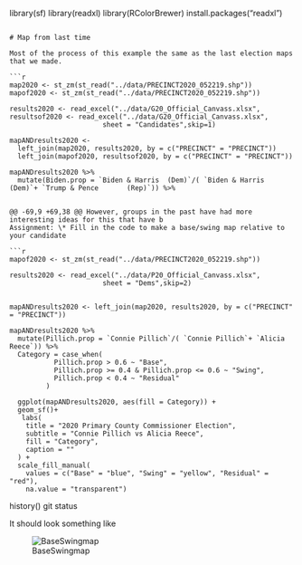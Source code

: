library(sf)
library(readxl)
library(RColorBrewer)
install.packages("readxl")
```

# Map from last time

Most of the process of this example the same as the last election maps that we made.

```r
map2020 <- st_zm(st_read("../data/PRECINCT2020_052219.shp"))
mapof2020 <- st_zm(st_read("../data/PRECINCT2020_052219.shp"))

results2020 <- read_excel("../data/G20_Official_Canvass.xlsx", 
resultsof2020 <- read_excel("../data/G20_Official_Canvass.xlsx", 
                       sheet = "Candidates",skip=1)

mapANDresults2020 <-
  left_join(map2020, results2020, by = c("PRECINCT" = "PRECINCT"))
  left_join(mapof2020, resultsof2020, by = c("PRECINCT" = "PRECINCT"))

mapANDresults2020 %>% 
  mutate(Biden.prop = `Biden & Harris  (Dem)`/( `Biden & Harris  (Dem)`+ `Trump & Pence       (Rep)`)) %>%


@@ -69,9 +69,38 @@ However, groups in the past have had more interesting ideas for this that have b
Assignment: \* Fill in the code to make a base/swing map relative to your candidate

```r
mapof2020 <- st_zm(st_read("../data/PRECINCT2020_052219.shp"))

results2020 <- read_excel("../data/P20_Official_Canvass.xlsx", 
                       sheet = "Dems",skip=2)


mapANDresults2020 <- left_join(map2020, results2020, by = c("PRECINCT" = "PRECINCT"))

mapANDresults2020 %>% 
  mutate(Pillich.prop = `Connie Pillich`/( `Connie Pillich`+ `Alicia Reece`)) %>%
  Category = case_when(
           Pillich.prop > 0.6 ~ "Base",
           Pillich.prop >= 0.4 & Pillich.prop <= 0.6 ~ "Swing",
           Pillich.prop < 0.4 ~ "Residual"
         )
  
  ggplot(mapANDresults2020, aes(fill = Category)) +
  geom_sf()+
   labs(
    title = "2020 Primary County Commissioner Election",
    subtitle = "Connie Pillich vs Alicia Reece",
    fill = "Category",
    caption = ""
  ) +
  scale_fill_manual(
    values = c("Base" = "blue", "Swing" = "yellow", "Residual" = "red"),
    na.value = "transparent")
```

history()
git status

It should look something like

![BaseSwingmap](../figs/Biden%20base-swing.png)
